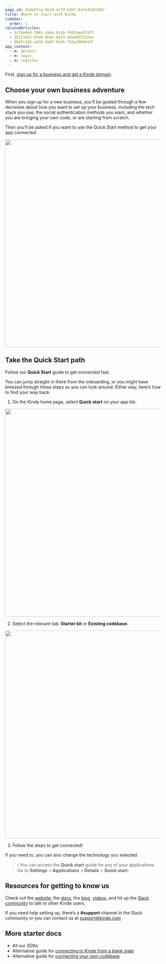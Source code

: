 ```yaml
---
page_id: 2e4e5fca-9e1d-4c7d-b1bf-6a7e35d51847
title: Where to start with Kinde
sidebar:
  order: 1
relatedArticles:
  - 5c7de06d-f065-4a8a-81cb-f6914ee374f7
  - 281f3dd1-8fe6-4b4e-ba73-ddedd351524a
  - 684fc526-a338-4a67-9af6-742a39b66aff
app_context:
  - m: default
  - m: login
  - m: register
---
```


First, [sign up for a business and get a Kinde domain](https://app.kinde.com/register).

## Choose your own business adventure

When you sign up for a new business, you’ll be guided through a few decisions about how you want to set up your business, including the tech stack you use, the social authentication methods you want, and whether you are bringing your own code, or are starting from scratch.

Then you’ll be asked if you want to use the Quick Start method to get your app connected.

<img
  src="https://imagedelivery.net/skPPZTHzSlcslvHjesZQcQ/52d876f0-afc1-4f56-0c05-992c7f7a2800/public"
  alt=""
  width="672px"
  height="auto"
  fetchpriority="low"
  loading="lazy"
  decoding="async"
/>

## Take the Quick Start path

Follow our **Quick Start** guide to get connected fast.

You can jump straight in there from the onboarding, or you might have breezed through these steps so you can look around. Either way, here’s how to find your way back.

1. On the Kinde home page, select **Quick start** on your app tile.

<img
  src="https://imagedelivery.net/skPPZTHzSlcslvHjesZQcQ/6261642c-ebb2-471a-1d90-5056ad9dc400/public"
  alt=""
  width="672px"
  height="auto"
  fetchpriority="low"
  loading="lazy"
  decoding="async"
/>

2. Select the relevant tab: **Starter kit** or **Existing codebase.**

<img
  src="https://imagedelivery.net/skPPZTHzSlcslvHjesZQcQ/31311feb-d809-4d04-ab91-6986f4b1b000/public"
  alt=""
  width="672px"
  height="auto"
  fetchpriority="low"
  loading="lazy"
  decoding="async"
/>

3. Follow the steps to get connected!

If you need to, you can also change the technology you selected.

> ℹ️ You can access the **Quick start** guide for any of your applications. Go to **Settings** > **Applications** > **Details** > **Quick start.**

## Resources for getting to know us

Check out the [website](https://kinde.com/product-demo/), the [docs](https://kinde.com/docs/), the [blog](https://kinde.com/blog/), [videos](https://www.youtube.com/@heykinde), and hit up the [Slack community](https://join.slack.com/t/thekindecommunity/shared_invite/zt-1vyq8qilj-jFH5V27jfFnHk~BuBSU0ZA) to talk to other Kinde users.

If you need help setting up, there’s a **#support** channel in the Slack community or you can contact us at [support@kinde.com](mailto:support@kinde.com)

## More starter docs

- All our SDKs
- Alternative guide for [connecting to Kinde from a blank slate](/get-started/guides/start-with-starter-kit/)
- Alternative guide for [connecting your own codebase](/get-started/guides/byo-code/)
